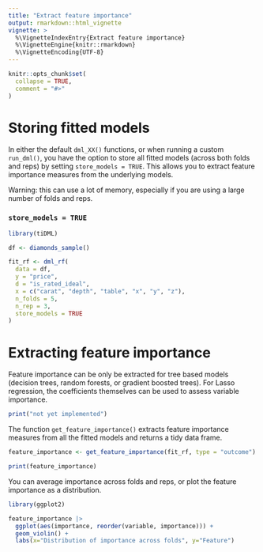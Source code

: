 ```yaml
---
title: "Extract feature importance"
output: rmarkdown::html_vignette
vignette: >
  %\VignetteIndexEntry{Extract feature importance}
  %\VignetteEngine{knitr::rmarkdown}
  %\VignetteEncoding{UTF-8}
---
```


```r
knitr::opts_chunk$set(
  collapse = TRUE,
  comment = "#>"
)
```
# Storing fitted models

In either the default `dml_XX()` functions, or when running a custom `run_dml()`, you have the option to store all fitted models (across both folds and reps) by setting `store_models = TRUE`. This allows you to extract feature importance measures from the underlying models. 

Warning: this can use a lot of memory, especially if you are using a large number of folds and reps.

### `store_models = TRUE`

```r
library(tiDML)

df <- diamonds_sample()

fit_rf <- dml_rf(
  data = df,
  y = "price",
  d = "is_rated_ideal",
  x = c("carat", "depth", "table", "x", "y", "z"),
  n_folds = 5,
  n_rep = 3,
  store_models = TRUE
)

```

# Extracting feature importance

Feature importance can be only be extracted for tree based models (decision trees, random forests, or gradient boosted trees). For Lasso regression, the coefficients themselves can be used to assess variable importance.

```r
print("not yet implemented")
```

The function `get_feature_importance()` extracts feature importance measures from all the fitted models and returns a tidy data frame.

```r
feature_importance <- get_feature_importance(fit_rf, type = "outcome")

print(feature_importance)
```

You can average importance across folds and reps, or plot the feature importance as a distribution.

```r
library(ggplot2)

feature_importance |>
  ggplot(aes(importance, reorder(variable, importance))) +
  geom_violin() +
  labs(x="Distribution of importance across folds", y="Feature")
```

